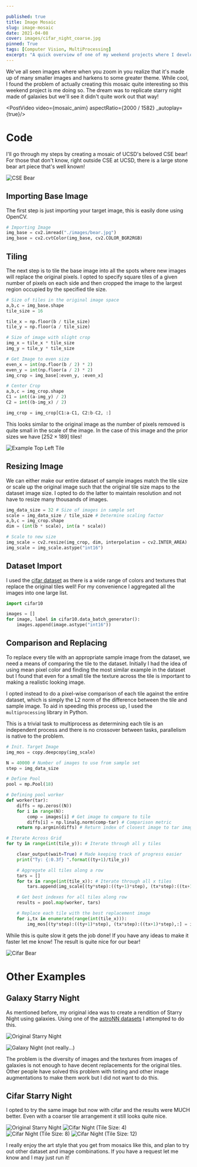 ```yaml
---

published: true
title: Image Mosaic
slug: image-mosaic
date: 2021-04-08
cover: images/cifar_night_coarse.jpg
pinned: True
tags: [Computer Vision, MultiProcessing]
excerpt: "A quick overview of one of my weekend projects where I develop image mosaics from sets of images."
---
```




We've all seen images where when you zoom in you realize that it's made up of many smaller images and harkens to some greater theme. While cool, I found the problem of actually creating this mosaic quite interesting so this weekend project is me doing so. The dream was to replicate starry night made of galaxies but we'll see it didn't quite work out that way!

<PostVideo video={mosaic_anim} aspectRatio={2000 / 1582} _autoplay={true}/>

# Code

I'll go through my steps by creating a mosaic of UCSD's beloved CSE bear! For those that don't know, right outside CSE at UCSD, there is a large stone bear art piece that's well known!

![CSE Bear](./images/bear.jpg)

## Importing Base Image

The first step is just importing your target image, this is easily done using OpenCV.

```python
# Importing Image
img_base = cv2.imread("./images/bear.jpg")
img_base = cv2.cvtColor(img_base, cv2.COLOR_BGR2RGB)
```

## Tiling

The next step is to tile the base image into all the spots where new images will replace the original pixels. I opted to specify square tiles of a given number of pixels on each side and then cropped the image to the largest region occupied by the specified tile size.

```python
# Size of tiles in the original image space
a,b,c = img_base.shape
tile_size = 16

tile_x = np.floor(b / tile_size)
tile_y = np.floor(a / tile_size)

# Size of image with slight crop
img_x = tile_x * tile_size
img_y = tile_y * tile_size

# Get Image to even size
even_x = int(np.floor(b / 2) * 2)
even_y = int(np.floor(a / 2) * 2)
img_crop = img_base[:even_y, :even_x]

# Center Crop
a,b,c = img_crop.shape
C1 = int((a-img_y) / 2)
C2 = int((b-img_x) / 2)

img_crop = img_crop[C1:a-C1, C2:b-C2, :]
```

This looks similar to the original image as the number of pixels removed is quite small in the scale of the image. In the case of this image and the prior sizes we have $[252 \times 189]$ tiles!

![Example Top Left Tile](./images/tile_image.jpg)

## Resizing Image

We can either make our entire dataset of sample images match the tile size or scale up the original image such that the original tile size maps to the dataset image size. I opted to do the latter to maintain resolution and not have to resize many thousands of images.

```python
img_data_size = 32 # Size of images in sample set
scale = img_data_size / tile_size # Determine scaling factor
a,b,c = img_crop.shape
dim = (int(b * scale), int(a * scale))

# Scale to new size
img_scale = cv2.resize(img_crop, dim, interpolation = cv2.INTER_AREA)
img_scale = img_scale.astype("int16")
```

## Dataset Import

I used the [cifar dataset](https://www.cs.toronto.edu/~kriz/cifar.html) as there is a wide range of colors and textures that replace the original tiles well! For my convenience I aggregated all the images into one large list.

```python
import cifar10

images = []
for image, label in cifar10.data_batch_generator():
    images.append(image.astype("int16"))
```

## Comparison and Replacing

To replace every tile with an appropriate sample image from the dataset, we need a means of comparing the tile to the dataset. Initially I had the idea of using mean pixel color and finding the most similar example in the dataset but I found that even for a small tile the texture across the tile is important to making a realistic looking image.

I opted instead to do a pixel-wise comparison of each tile against the entire dataset, which is simply the L2 norm of the difference between the tile and sample image. To aid in speeding this process up, I used the `multiprocessing` library in Python.

This is a trivial task to multiprocess as determining each tile is an independent process and there is no crossover between tasks, parallelism is native to the problem.

```python
# Init. Target Image
img_mos = copy.deepcopy(img_scale)

N = 40000 # Number of images to use from sample set
step = img_data_size

# Define Pool
pool = mp.Pool(18)

# Defining pool worker
def worker(tar):
    diffs = np.zeros((N))
    for i in range(N):
        comp = images[i] # Get image to compare to tile
        diffs[i] = np.linalg.norm(comp-tar) # Comparison metric
    return np.argmin(diffs) # Return index of closest image to tar image

# Iterate Across Grid
for ty in range(int(tile_y)): # Iterate through all y tiles

    clear_output(wait=True) # Made keeping track of progress easier
    print("Ty: {:0.3f} ".format((ty+1)/tile_y))

    # Aggregate all tiles along a row
    tars = []
    for tx in range(int(tile_x)): # Iterate through all x tiles
        tars.append(img_scale[(ty*step):((ty+1)*step), (tx*step):((tx+1)*step), :])

    # Get best indexes for all tiles along row
    results = pool.map(worker, tars)

    # Replace each tile with the best replacement image
    for i,tx in enumerate(range(int(tile_x))):
        img_mos[(ty*step):((ty+1)*step), (tx*step):((tx+1)*step),:] = images[results[i]]
```

While this is quite slow it gets the job done! If you have any ideas to make it faster let me know! The result is quite nice for our bear!

![Cifar Bear](./images/cifar_bear.jpg)

# Other Examples

## Galaxy Starry Night

As mentioned before, my original idea was to create a rendition of Starry Night using galaxies. Using one of the [astroNN datasets](https://astronn.readthedocs.io/en/latest/) I attempted to do this.

![Original Starry Night](./images/base.jpeg)

![Galaxy Night (not really...)](./images/galaxy_night.jpg)

The problem is the diversity of images and the textures from images of galaxies is not enough to have decent replacements for the original tiles. Other people have solved this problem with tinting and other image augmentations to make them work but I did not want to do this.

## Cifar Starry Night

I opted to try the same image but now with cifar and the results were MUCH better. Even with a coarser tile arrangement it still looks quite nice.

![Original Starry Night](./images/base.jpeg)
![Cifar Night (Tile Size: 4)](./images/cifar_night_small.jpg)
![Cifar Night (Tile Size: 8)](./images/cifar_night.jpg)
![Cifar Night (Tile Size: 12)](./images/cifar_night_coarse.jpg)

I really enjoy the art style that you get from mosaics like this, and plan to try out other dataset and image combinations. If you have a request let me know and I may just run it!

